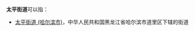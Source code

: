 '''太平街道'''可以指：
{{PRC admin/disambig|21/02/82/003/000|32/05/07/002/000|33/10/81/001/000|37/13/12/005/000|44/51/02/004/000|53/06/02/003/000|51/01/22/101/000}}
* [[太平街道_(哈尔滨市)|太平街道 (哈尔滨市)]]，中华人民共和国黑龙江省哈尔滨市道里区下辖的街道
{{disambig|cat=四字乡级行政区划消歧义}}